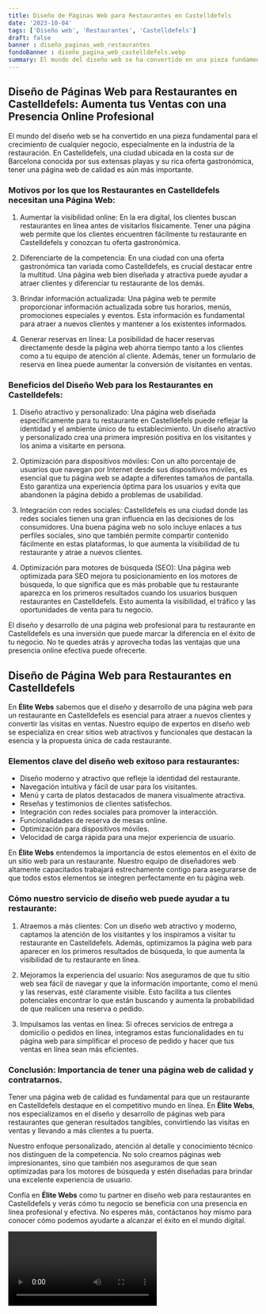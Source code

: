 ```yaml
---
title: Diseño de Páginas Web para Restaurantes en Castelldefels
date: '2023-10-04'
tags: ['Diseño web', 'Restaurantes', 'Castelldefels']
draft: false
banner : diseño_paginas_web_restaurantes
fondoBanner : diseño_pagina_web_castelldefels.webp
summary: El mundo del diseño web se ha convertido en una pieza fundamental para el crecimiento de cualquier negocio, especialmente en la industria de la restauración. En Castelldefels, una ciudad ubicada en la costa sur de Barcelona conocida por sus extensas playas y su rica oferta gastronómica, tener una página web de calidad es aún más importante.
---
```


## Diseño de Páginas Web para Restaurantes en Castelldefels: Aumenta tus Ventas con una Presencia Online Profesional

El mundo del diseño web se ha convertido en una pieza fundamental para el crecimiento de cualquier negocio, especialmente en la industria de la restauración. En Castelldefels, una ciudad ubicada en la costa sur de Barcelona conocida por sus extensas playas y su rica oferta gastronómica, tener una página web de calidad es aún más importante.

### Motivos por los que los Restaurantes en Castelldefels necesitan una Página Web:

1. Aumentar la visibilidad online: En la era digital, los clientes buscan restaurantes en línea antes de visitarlos físicamente. Tener una página web permite que los clientes encuentren fácilmente tu restaurante en Castelldefels y conozcan tu oferta gastronómica.

2. Diferenciarte de la competencia: En una ciudad con una oferta gastronómica tan variada como Castelldefels, es crucial destacar entre la multitud. Una página web bien diseñada y atractiva puede ayudar a atraer clientes y diferenciar tu restaurante de los demás.

3. Brindar información actualizada: Una página web te permite proporcionar información actualizada sobre tus horarios, menús, promociones especiales y eventos. Esta información es fundamental para atraer a nuevos clientes y mantener a los existentes informados.

4. Generar reservas en línea: La posibilidad de hacer reservas directamente desde la página web ahorra tiempo tanto a los clientes como a tu equipo de atención al cliente. Además, tener un formulario de reserva en línea puede aumentar la conversión de visitantes en ventas.

### Beneficios del Diseño Web para los Restaurantes en Castelldefels:

1. Diseño atractivo y personalizado: Una página web diseñada específicamente para tu restaurante en Castelldefels puede reflejar la identidad y el ambiente único de tu establecimiento. Un diseño atractivo y personalizado crea una primera impresión positiva en los visitantes y los anima a visitarte en persona.

2. Optimización para dispositivos móviles: Con un alto porcentaje de usuarios que navegan por Internet desde sus dispositivos móviles, es esencial que tu página web se adapte a diferentes tamaños de pantalla. Esto garantiza una experiencia óptima para los usuarios y evita que abandonen la página debido a problemas de usabilidad.

3. Integración con redes sociales: Castelldefels es una ciudad donde las redes sociales tienen una gran influencia en las decisiones de los consumidores. Una buena página web no solo incluye enlaces a tus perfiles sociales, sino que también permite compartir contenido fácilmente en estas plataformas, lo que aumenta la visibilidad de tu restaurante y atrae a nuevos clientes.

4. Optimización para motores de búsqueda (SEO): Una página web optimizada para SEO mejora tu posicionamiento en los motores de búsqueda, lo que significa que es más probable que tu restaurante aparezca en los primeros resultados cuando los usuarios busquen restaurantes en Castelldefels. Esto aumenta la visibilidad, el tráfico y las oportunidades de venta para tu negocio.

El diseño y desarrollo de una página web profesional para tu restaurante en Castelldefels es una inversión que puede marcar la diferencia en el éxito de tu negocio. No te quedes atrás y aprovecha todas las ventajas que una presencia online efectiva puede ofrecerte.

<GifSeo />

<Cta />

## Diseño de Página Web para Restaurantes en Castelldefels

En **Élite Webs** sabemos que el diseño y desarrollo de una página web para un restaurante en Castelldefels es esencial para atraer a nuevos clientes y convertir las visitas en ventas. Nuestro equipo de expertos en diseño web se especializa en crear sitios web atractivos y funcionales que destacan la esencia y la propuesta única de cada restaurante.

### Elementos clave del diseño web exitoso para restaurantes:

- Diseño moderno y atractivo que refleje la identidad del restaurante.
- Navegación intuitiva y fácil de usar para los visitantes.
- Menú y carta de platos destacados de manera visualmente atractiva.
- Reseñas y testimonios de clientes satisfechos.
- Integración con redes sociales para promover la interacción.
- Funcionalidades de reserva de mesas online.
- Optimización para dispositivos móviles.
- Velocidad de carga rápida para una mejor experiencia de usuario.

En **Élite Webs** entendemos la importancia de estos elementos en el éxito de un sitio web para un restaurante. Nuestro equipo de diseñadores web altamente capacitados trabajará estrechamente contigo para asegurarse de que todos estos elementos se integren perfectamente en tu página web.

### Cómo nuestro servicio de diseño web puede ayudar a tu restaurante:

1. Atraemos a más clientes: Con un diseño web atractivo y moderno, captamos la atención de los visitantes y los inspiramos a visitar tu restaurante en Castelldefels. Además, optimizamos la página web para aparecer en los primeros resultados de búsqueda, lo que aumenta la visibilidad de tu restaurante en línea.

2. Mejoramos la experiencia del usuario: Nos aseguramos de que tu sitio web sea fácil de navegar y que la información importante, como el menú y las reservas, esté claramente visible. Esto facilita a tus clientes potenciales encontrar lo que están buscando y aumenta la probabilidad de que realicen una reserva o pedido.

3. Impulsamos las ventas en línea: Si ofreces servicios de entrega a domicilio o pedidos en línea, integramos estas funcionalidades en tu página web para simplificar el proceso de pedido y hacer que tus ventas en línea sean más eficientes.

### Conclusión: Importancia de tener una página web de calidad y contratarnos.

Tener una página web de calidad es fundamental para que un restaurante en Castelldefels destaque en el competitivo mundo en línea. En **Élite Webs**, nos especializamos en el diseño y desarrollo de páginas web para restaurantes que generan resultados tangibles, convirtiendo las visitas en ventas y llevando a más clientes a tu puerta.

Nuestro enfoque personalizado, atención al detalle y conocimiento técnico nos distinguen de la competencia. No solo creamos páginas web impresionantes, sino que también nos aseguramos de que sean optimizadas para los motores de búsqueda y estén diseñadas para brindar una excelente experiencia de usuario.

Confía en **Élite Webs** como tu partner en diseño web para restaurantes en Castelldefels y verás cómo tu negocio se beneficia con una presencia en línea profesional y efectiva. No esperes más, contáctanos hoy mismo para conocer cómo podemos ayudarte a alcanzar el éxito en el mundo digital.

<Video />

<CtaBot job='Restaurantes' city='Castelldefels'/>

<Gmaps query='Castelldefels+españa+maps' />